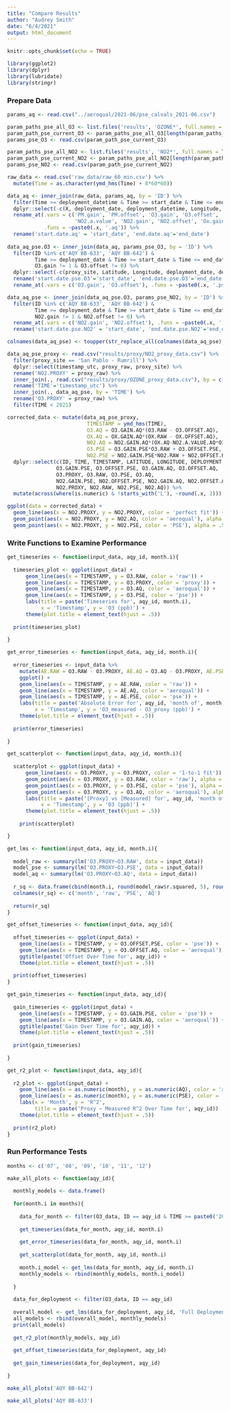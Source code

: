 ```yaml
---
title: "Compare Results"
author: "Audrey Smith"
date: "6/4/2021"
output: html_document
---
```


```r
knitr::opts_chunk$set(echo = TRUE)
```

```r
library(ggplot2)
library(dplyr)
library(lubridate)
library(stringr)
```

### Prepare Data
```r
params_aq <- read.csv("../aeroqual/2021-06/pse_calvals_2021-06.csv")

param_paths_pse_all_O3 <- list.files('results', 'OZONE*', full.names = T)
param_path_pse_current_O3 <- param_paths_pse_all_O3[length(param_paths_pse_all_O3)]
params_pse_O3 <- read.csv(param_path_pse_current_O3)

param_paths_pse_all_NO2 <- list.files('results', 'NO2*', full.names = T)
param_path_pse_current_NO2 <- param_paths_pse_all_NO2[length(param_paths_pse_all_NO2)]
params_pse_NO2 <- read.csv(param_path_pse_current_NO2)

raw_data <- read.csv('raw_data/raw_60_min.csv') %>%
  mutate(Time = as.character(ymd_hms(Time) + 8*60*60))
```

```r
data_aq <- inner_join(raw_data, params_aq, by = 'ID') %>%
  filter(Time >= deployment_datetime & Time >= start_date & Time <= end_date) %>%
  dplyr::select(-c(X, deployment_date, deployment_datetime, Longitude, Latitude, year_month)) %>%
  rename_at(.vars = c('PM.gain', 'PM.offset', 'O3.gain', 'O3.offset', 
                      'NO2.a.value', 'NO2.gain', 'NO2.offset', 'Ox.gain', 'Ox.offset'), 
            .funs = ~paste0(.x, '.aq')) %>%
  rename('start.date.aq' = 'start_date', 'end.date.aq'='end_date')
  
data_aq_pse.O3 <- inner_join(data_aq, params_pse_O3, by = 'ID') %>%
  filter(ID %in% c('AQY BB-633', 'AQY BB-642') &
         Time >= deployment_date & Time >= start_date & Time <= end_date &
         O3.gain != 1 & O3.offset != 0) %>%
  dplyr::select(-c(proxy_site, Latitude, Longitude, deployment_date, deployment_datetime)) %>%
  rename('start.date.pse.O3'='start_date', 'end.date.pse.O3'='end_date') %>%
  rename_at(.vars = c('O3.gain', 'O3.offset'), .funs = ~paste0(.x, '.pse'))

data_aq_pse <- inner_join(data_aq_pse.O3, params_pse_NO2, by = 'ID') %>%
  filter(ID %in% c('AQY BB-633', 'AQY BB-642') &
         Time >= deployment_date & Time >= start_date & Time <= end_date &
         NO2.gain != 1 & NO2.offset != 0) %>%
  rename_at(.vars = c('NO2.gain', 'NO2.offset'), .funs = ~paste0(.x, '.pse')) %>%
  rename('start.date.pse.NO2' = 'start_date', 'end.date.pse.NO2'='end_date')
```

```r
colnames(data_aq_pse) <- toupper(str_replace_all(colnames(data_aq_pse), '\\_', '\\.'))

data_aq_pse_proxy <- read.csv("results/proxy/NO2_proxy_data.csv") %>%
  filter(proxy_site == 'San Pablo - Rumrill') %>%
  dplyr::select(timestamp_utc, proxy_raw, proxy_site) %>%
  rename('NO2.PROXY' = proxy_raw) %>%
  inner_join(., read.csv("results/proxy/OZONE_proxy_data.csv"), by = c('proxy_site', 'timestamp_utc')) %>%
  rename('TIME'='timestamp_utc') %>%
  inner_join(., data_aq_pse, by = 'TIME') %>%
  rename('O3.PROXY' = proxy_raw) %>%
  filter(TIME < 2021)
```

```r
corrected_data <- mutate(data_aq_pse_proxy,
                          TIMESTAMP = ymd_hms(TIME),
                          O3.AQ = O3.GAIN.AQ*(O3.RAW - O3.OFFSET.AQ), 
                          OX.AQ = OX.GAIN.AQ*(OX.RAW - OX.OFFSET.AQ), 
                          NO2.AQ = NO2.GAIN.AQ*(OX.AQ-NO2.A.VALUE.AQ*O3.AQ - NO2.OFFSET.AQ),
                          O3.PSE = O3.GAIN.PSE*O3.RAW + O3.OFFSET.PSE,
                          NO2.PSE = NO2.GAIN.PSE*NO2.RAW + NO2.OFFSET.PSE) %>%
  dplyr::select(c(ID, TIME, TIMESTAMP, LATITUDE, LONGITUDE, DEPLOYMENT.DATE, DEPLOYMENT.DATETIME,
                O3.GAIN.PSE, O3.OFFSET.PSE, O3.GAIN.AQ, O3.OFFSET.AQ,
                O3.PROXY, O3.RAW, O3.PSE, O3.AQ, 
                NO2.GAIN.PSE, NO2.OFFSET.PSE, NO2.GAIN.AQ, NO2.OFFSET.AQ, NO2.A.VALUE.AQ, NO2.RAW,
                NO2.PROXY, NO2.RAW, NO2.PSE, NO2.AQ)) %>%
  mutate(across(where(is.numeric) & !starts_with('L'), ~round(.x, 2)))
```

```r
ggplot(data = corrected_data) +
  geom_line(aes(x = NO2.PROXY, y = NO2.PROXY, color = 'perfect fit')) +
  geom_point(aes(x = NO2.PROXY, y = NO2.AQ, color = 'aeroqual'), alpha = .5) +
  geom_point(aes(x = NO2.PROXY, y = NO2.PSE, color = 'PSE'), alpha = .5)
```

### Write Functions to Examine Performance
```r
get_timeseries <- function(input_data, aqy_id, month.i){
  
  timeseries_plot <- ggplot(input_data) +
      geom_line(aes(x = TIMESTAMP, y = O3.RAW, color = 'raw')) +
      geom_line(aes(x = TIMESTAMP, y = O3.PROXY, color = 'proxy')) +
      geom_line(aes(x = TIMESTAMP, y = O3.AQ, color = 'aeroqual')) +
      geom_line(aes(x = TIMESTAMP, y = O3.PSE, color = 'pse')) +
      labs(title = paste('Timeseries for', aqy_id, month.i), 
           x = 'Timestamp', y = 'O3 (ppb)') +
      theme(plot.title = element_text(hjust = .5))
  
  print(timeseries_plot)
  
}
```

```r
get_error_timeseries <- function(input_data, aqy_id, month.i){
  
  error_timeseries <- input_data %>%
    mutate(AE.RAW = O3.RAW - O3.PROXY, AE.AQ = O3.AQ - O3.PROXY, AE.PSE = O3.PSE - O3.PROXY) %>%
    ggplot() +
    geom_line(aes(x = TIMESTAMP, y = AE.RAW, color = 'raw')) +
    geom_line(aes(x = TIMESTAMP, y = AE.AQ, color = 'aeroqual')) +
    geom_line(aes(x = TIMESTAMP, y = AE.PSE, color = 'pse')) +
    labs(title = paste('Absolute Error for', aqy_id, 'month of', month.i), 
         x = 'Timestamp', y = 'O3_measured - O3_proxy (ppb)') +
    theme(plot.title = element_text(hjust = .5))
  
  print(error_timeseries)
  
}
```

```r
get_scatterplot <- function(input_data, aqy_id, month.i){
  
  scatterplot <- ggplot(input_data) +
      geom_line(aes(x = O3.PROXY, y = O3.PROXY, color = '1-to-1 fit')) +
      geom_point(aes(x = O3.PROXY, y = O3.RAW, color = 'raw'), alpha = .5) +
      geom_point(aes(x = O3.PROXY, y = O3.PSE, color = 'pse'), alpha = .5) +
      geom_point(aes(x = O3.PROXY, y = O3.AQ, color = 'aeroqual'), alpha = .5) +
      labs(title = paste('[Proxy] vs [Measured] for', aqy_id, 'month of', month.i), 
           x = 'Timestamp', y = 'O3 (ppb)') +
      theme(plot.title = element_text(hjust = .5))
      
    print(scatterplot)

}
```

```r
get_lms <- function(input_data, aqy_id, month.i){
  
  model_raw <- summary(lm('O3.PROXY~O3.RAW', data = input_data))
  model_pse <- summary(lm('O3.PROXY~O3.PSE', data = input_data))
  model_aq <- summary(lm('O3.PROXY~O3.AQ', data = input_data))
  
  r_sq <- data.frame(cbind(month.i, round(model_raw$r.squared, 5), round(model_pse$r.squared, 5), round(model_aq$r.squared, 5)))
  colnames(r_sq) <- c('month', 'raw', 'PSE', 'AQ')
  
  return(r_sq)
}
```

```r
get_offset_timeseries <- function(input_data, aqy_id){
  
  offset_timeseries <- ggplot(input_data) +
    geom_line(aes(x = TIMESTAMP, y = O3.OFFSET.PSE, color = 'pse')) +
    geom_line(aes(x = TIMESTAMP, y = O3.OFFSET.AQ, color = 'aeroqual'))  +
    ggtitle(paste('Offset Over Time for', aqy_id)) +
    theme(plot.title = element_text(hjust = .5))
  
  print(offset_timeseries)
}
```

```r
get_gain_timeseries <- function(input_data, aqy_id){
  
  gain_timeseries <- ggplot(input_data) +
    geom_line(aes(x = TIMESTAMP, y = O3.GAIN.PSE, color = 'pse')) +
    geom_line(aes(x = TIMESTAMP, y = O3.GAIN.AQ, color = 'aeroqual')) +
    ggtitle(paste('Gain Over Time for', aqy_id)) +
    theme(plot.title = element_text(hjust = .5))
  
  print(gain_timeseries)
  
}
```

```r
get_r2_plot <- function(input_data, aqy_id){
  
  r2_plot <- ggplot(input_data) +
    geom_line(aes(x = as.numeric(month), y = as.numeric(AQ), color = 'aeroqual')) +
    geom_line(aes(x = as.numeric(month), y = as.numeric(PSE), color = 'pse')) +
    labs(x = 'Month', y = 'R^2', 
         title = paste('Proxy ~ Measured R^2 Over Time for', aqy_id))  +
    theme(plot.title = element_text(hjust = .5))
  
  print(r2_plot)
}
```

### Run Performance Tests
```r
months <- c('07', '08', '09', '10', '11', '12')
```

```r
make_all_plots <- function(aqy_id){
  
  monthly_models <- data.frame()
  
  for(month.i in months){
    
    data_for_month <- filter(O3_data, ID == aqy_id & TIME >= paste0('2020-', month.i, '-01 00:00:00') & TIME <= paste0('2020-', month.i, '-31 23:59:59'))
    
    get_timeseries(data_for_month, aqy_id, month.i)
    
    get_error_timeseries(data_for_month, aqy_id, month.i)
    
    get_scatterplot(data_for_month, aqy_id, month.i)
    
    month.i_model <- get_lms(data_for_month, aqy_id, month.i)
    monthly_models <- rbind(monthly_models, month.i_model)
    
  }
  
  data_for_deployment <- filter(O3_data, ID == aqy_id)
  
  overall_model <- get_lms(data_for_deployment, aqy_id, 'Full Deployment')
  all_models <- rbind(overall_model, monthly_models)
  print(all_models)
  
  get_r2_plot(monthly_models, aqy_id)
  
  get_offset_timeseries(data_for_deployment, aqy_id)
  
  get_gain_timeseries(data_for_deployment, aqy_id)
  
}
```

```r
make_all_plots('AQY BB-642')
```

```r
make_all_plots('AQY BB-633')
```




























